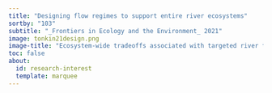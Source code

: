 ```yaml
---
title: "Designing flow regimes to support entire river ecosystems"
sortby: "103"
subtitle: "_Frontiers in Ecology and the Environment_ 2021"
image: tonkin21design.png
image-title: "Ecosystem-wide tradeoffs associated with targeted river flow regimes"
toc: false
about:
  id: research-interest
  template: marquee
---
```




